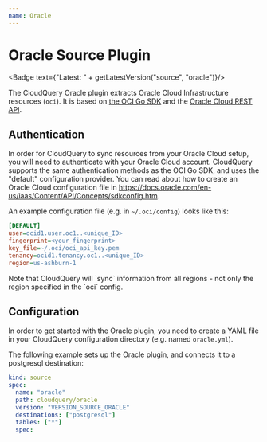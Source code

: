 ```yaml
---
name: Oracle
---
```

# Oracle Source Plugin


<Badge text={"Latest: " + getLatestVersion("source", "oracle")}/>

The CloudQuery Oracle plugin extracts Oracle Cloud Infrastructure resources (`oci`). It is based on [the OCI Go SDK](https://github.com/oracle/oci-go-sdk) and the [Oracle Cloud REST API](https://docs.oracle.com/en-us/iaas/api/#/).

## Authentication

In order for CloudQuery to sync resources from your Oracle Cloud setup, you will need to authenticate with your Oracle Cloud account.
CloudQuery supports the same authentication methods as the OCI Go SDK, and uses the "default" configuration provider. You can read about how to create an Oracle Cloud configuration file in https://docs.oracle.com/en-us/iaas/Content/API/Concepts/sdkconfig.htm.

An example configuration file (e.g. in `~/.oci/config`) looks like this:

```ini
[DEFAULT]
user=ocid1.user.oc1..<unique_ID>
fingerprint=<your_fingerprint>
key_file=~/.oci/oci_api_key.pem
tenancy=ocid1.tenancy.oc1..<unique_ID>
region=us-ashburn-1
```

<Callout type="info">
Note that CloudQuery will `sync` information from all regions - not only the region specified in the `oci` config.
</Callout>

## Configuration

In order to get started with the Oracle plugin, you need to create a YAML file in your CloudQuery configuration directory (e.g. named `oracle.yml`).

The following example sets up the Oracle plugin, and connects it to a postgresql destination:

```yaml
kind: source
spec:
  name: "oracle"
  path: cloudquery/oracle
  version: "VERSION_SOURCE_ORACLE" 
  destinations: ["postgresql"]
  tables: ["*"]
  spec:
```